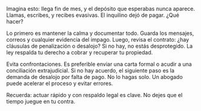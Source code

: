 Imagina esto: llega fin de mes, y el depósito que esperabas nunca aparece. Llamas, escribes, y recibes evasivas. El inquilino dejó de pagar. ¿Qué hacer?

Lo primero es mantener la calma y documentar todo. Guarda los mensajes, correos y cualquier evidencia del impago. Luego, revisa el contrato: ¿hay cláusulas de penalización o desalojo? Si no hay, no estás desprotegido. La ley respalda tu derecho a cobrar y recuperar tu propiedad.

Evita confrontaciones. Es preferible enviar una carta formal o acudir a una conciliación extrajudicial. Si no hay acuerdo, el siguiente paso es la demanda de desalojo por falta de pago. No lo hagas solo. Un abogado puede acelerar el proceso y evitar errores.

Recuerda: actuar rápido y con respaldo legal es clave. No dejes que el tiempo juegue en tu contra.